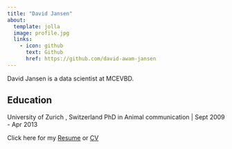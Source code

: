 ```yaml
---
title: "David Jansen"
about:
  template: jolla
  image: profile.jpg
  links:
    - icon: github
      text: Github
      href: https://github.com/david-awam-jansen
---
```


David Jansen is a data scientist at MCEVBD.

## Education

University of Zurich , Switzerland PhD in Animal communication \| Sept 2009 - Apr 2013

Click here for my <a href="presentations/pdf/David_Jansen_Resume.pdf">Resume</a> or <a href="presentations/pdf/David_Jansen_Resume.pdf">CV</a>
